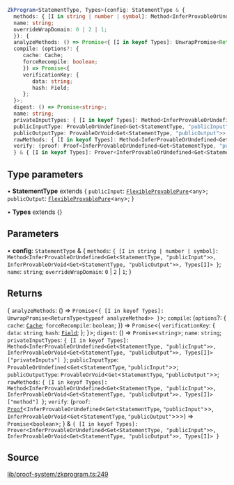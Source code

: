 ```ts
ZkProgram<StatementType, Types>(config: StatementType & {
  methods: { [I in string | number | symbol]: Method<InferProvableOrUndefined<Get<StatementType, "publicInput">>, InferProvableOrVoid<Get<StatementType, "publicOutput">>, Types[I]> };
  name: string;
  overrideWrapDomain: 0 | 2 | 1;
  }): {
  analyzeMethods: () => Promise<{ [I in keyof Types]: UnwrapPromise<ReturnType<typeof analyzeMethod>> }>;
  compile: (options?: {
     cache: Cache;
     forceRecompile: boolean;
     }) => Promise<{
     verificationKey: {
        data: string;
        hash: Field;
     };
  }>;
  digest: () => Promise<string>;
  name: string;
  privateInputTypes: { [I in keyof Types]: Method<InferProvableOrUndefined<Get<StatementType, "publicInput">>, InferProvableOrVoid<Get<StatementType, "publicOutput">>, Types[I]>["privateInputs"] };
  publicInputType: ProvableOrUndefined<Get<StatementType, "publicInput">>;
  publicOutputType: ProvableOrVoid<Get<StatementType, "publicOutput">>;
  rawMethods: { [I in keyof Types]: Method<InferProvableOrUndefined<Get<StatementType, "publicInput">>, InferProvableOrVoid<Get<StatementType, "publicOutput">>, Types[I]>["method"] };
  verify: (proof: Proof<InferProvableOrUndefined<Get<StatementType, "publicInput">>, InferProvableOrVoid<Get<StatementType, "publicOutput">>>) => Promise<boolean>;
  } & { [I in keyof Types]: Prover<InferProvableOrUndefined<Get<StatementType, "publicInput">>, InferProvableOrVoid<Get<StatementType, "publicOutput">>, Types[I]> }
```

## Type parameters

• **StatementType** extends \{
  `publicInput`: [`FlexibleProvablePure`](../type-aliases/FlexibleProvablePure.mdx)\<`any`\>;
  `publicOutput`: [`FlexibleProvablePure`](../type-aliases/FlexibleProvablePure.mdx)\<`any`\>;
  }

• **Types** extends \{}

## Parameters

• **config**: `StatementType` & \{
  `methods`: `{ [I in string | number | symbol]: Method<InferProvableOrUndefined<Get<StatementType, "publicInput">>, InferProvableOrVoid<Get<StatementType, "publicOutput">>, Types[I]> }`;
  `name`: `string`;
  `overrideWrapDomain`: `0` \| `2` \| `1`;
  }

## Returns

\{
  `analyzeMethods`: () => `Promise`\<`{ [I in keyof Types]: UnwrapPromise<ReturnType<typeof analyzeMethod>> }`\>;
  `compile`: (`options`?: \{
     `cache`: [`Cache`](../type-aliases/Cache.mdx);
     `forceRecompile`: `boolean`;
     }) => `Promise`\<\{
     `verificationKey`: \{
        `data`: `string`;
        `hash`: [`Field`](../type-aliases/Field.mdx);
     };
  }\>;
  `digest`: () => `Promise`\<`string`\>;
  `name`: `string`;
  `privateInputTypes`: `{ [I in keyof Types]: Method<InferProvableOrUndefined<Get<StatementType, "publicInput">>, InferProvableOrVoid<Get<StatementType, "publicOutput">>, Types[I]>["privateInputs"] }`;
  `publicInputType`: `ProvableOrUndefined`\<`Get`\<`StatementType`, `"publicInput"`\>\>;
  `publicOutputType`: `ProvableOrVoid`\<`Get`\<`StatementType`, `"publicOutput"`\>\>;
  `rawMethods`: `{ [I in keyof Types]: Method<InferProvableOrUndefined<Get<StatementType, "publicInput">>, InferProvableOrVoid<Get<StatementType, "publicOutput">>, Types[I]>["method"] }`;
  `verify`: (`proof`: [`Proof`](../classes/Proof.mdx)\<`InferProvableOrUndefined`\<`Get`\<`StatementType`, `"publicInput"`\>\>, `InferProvableOrVoid`\<`Get`\<`StatementType`, `"publicOutput"`\>\>\>) => `Promise`\<`boolean`\>;
  } & `{ [I in keyof Types]: Prover<InferProvableOrUndefined<Get<StatementType, "publicInput">>, InferProvableOrVoid<Get<StatementType, "publicOutput">>, Types[I]> }`

## Source

[lib/proof-system/zkprogram.ts:249](https://github.com/o1-labs/o1js/blob/fd7bd4b02f4f7cc1057cd423261d70c22275763a/src/lib/proof-system/zkprogram.ts#L249)

